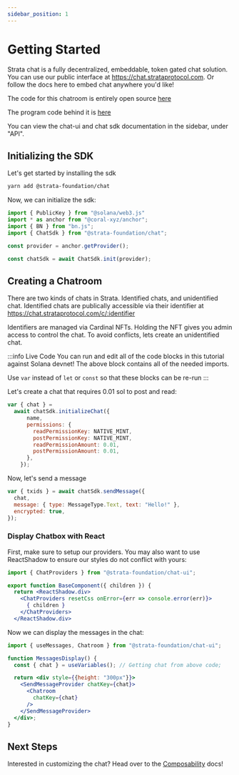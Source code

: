 ```yaml
---
sidebar_position: 1
---
```


# Getting Started

Strata chat is a fully decentralized, embeddable, token gated chat solution. You can use our public interface
at https://chat.strataprotocol.com. Or follow the docs here to embed chat anywhere you'd like!

The code for this chatroom is entirely open source [here](https://github.com/StrataFoundation/strata/tree/master/packages/chat-ui)

The program code behind it is [here](https://github.com/StrataFoundation/strata/tree/master/programs/chat)

You can view the chat-ui and chat sdk documentation in the sidebar, under "API".

## Initializing the SDK

Let's get started by installing the sdk

```bash
yarn add @strata-foundation/chat
```

Now, we can initialize the sdk:

```jsx
import { PublicKey } from "@solana/web3.js"
import * as anchor from "@coral-xyz/anchor";
import { BN } from "bn.js";
import { ChatSdk } from "@strata-foundation/chat";

const provider = anchor.getProvider();

const chatSdk = await ChatSdk.init(provider);
```

## Creating a Chatroom

There are two kinds of chats in Strata. Identified chats, and unidentified chat. Identified chats are publically accessible via their identifier
at https://chat.strataprotocol.com/c/:identifier

Identifiers are managed via Cardinal NFTs. Holding the NFT gives you admin access to control the chat. To avoid conflicts,
lets create an unidentified chat.

:::info Live Code
You can run and edit all of the code blocks in this tutorial against Solana devnet! The above block contains all of the needed imports.

Use `var` instead of `let` or `const` so that these blocks can be re-run
:::

Let's create a chat that requires 0.01 sol to post and read:


```jsx async name=create_chat
var { chat } =
  await chatSdk.initializeChat({
      name,
      permissions: {
        readPermissionKey: NATIVE_MINT,
        postPermissionKey: NATIVE_MINT,
        readPermissionAmount: 0.01,
        postPermissionAmount: 0.01,
      },
    });
```

Now, let's send a message

```jsx async name=send deps=create_chat
var { txids } = await chatSdk.sendMessage({
  chat,
  message: { type: MessageType.Text, text: "Hello!" },
  encrypted: true,
});
```

### Display Chatbox with React

First, make sure to setup our providers. You may also want to use ReactShadow to ensure
our styles do not conflict with yours:

```jsx
import { ChatProviders } from "@strata-foundation/chat-ui";

export function BaseComponent({ children }) {
  return <ReactShadow.div>
    <ChatProviders resetCss onError={err => console.error(err)}>
      { children }
    </ChatProviders>
  </ReactShadow.div>
```


Now we can display the messages in the chat:
```js
import { useMessages, Chatroom } from "@strata-foundation/chat-ui";
```
```jsx live
function MessagesDisplay() {
  const { chat } = useVariables(); // Getting chat from above code;

  return <div style={{height: "300px"}}>
    <SendMessageProvider chatKey={chat}>
      <Chatroom
        chatKey={chat}
      />
    </SendMessageProvider>
  </div>;
}
```

## Next Steps

Interested in customizing the chat? Head over to the [Composability](./composability) docs!

